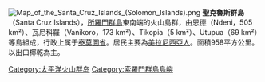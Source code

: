 [[File:Map_of_the_Santa_Cruz_Islands_(Solomon_Islands).png|thumb]]
'''聖克魯斯群島'''（Santa Cruz Islands），[[所羅門群島|所羅門群島]]東南端的火山島群，由恩德（Ndeni，505 km²）、瓦尼科羅（Vanikoro，173 km²）、Tikopia（5 km²）、Utupua（69 km²）等島組成，行政上属于[[泰莫圖省|泰莫圖省]]。居民主要為[[美拉尼西亞人|美拉尼西亞人]]。面積958平方公里。以出口椰乾為主。

{{Pacific Islands|nocat}}

{{Authority control}}
[[Category:太平洋火山群岛|Category:太平洋火山群岛]]
[[Category:索羅門群島島嶼|Category:索羅門群島島嶼]]
